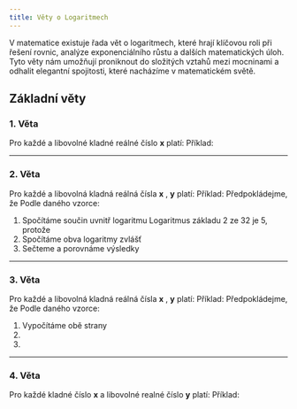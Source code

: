 ```yaml
---
title: Věty o Logaritmech
---
```


V matematice existuje řada vět o logaritmech, které hrají klíčovou roli při řešení rovnic, analýze exponenciálního růstu a dalších matematických úloh.
Tyto věty nám umožňují proniknout do složitých vztahů mezi mocninami a odhalit elegantní spojitosti, které nacházíme v matematickém světě.
## Základní věty

### 1. Věta
Pro každé <Latex formula="a \in \Reals^+ \setminus \Set{1}" /> a libovolné kladné reálné číslo **x** platí: <Latex formula="a^{log _{a} x} = x" />
Příklad: <Latex formula="2^{log _{2} 8} = 8 \implies 2^3 = 8" />


---
### 2. Věta
Pro každé <Latex formula="a \in \Reals^+ \setminus \Set{1}" /> a libovolná  kladná reálná čísla **x** , **y** platí: <Latex formula="log _{a} xy = log_{a} x + log_{a} y" />
Příklad: 
Předpokládejme, že <Latex formula="a = 2, x = 4, y = 8" /> Podle daného vzorce:
<Latex formula="log _{2} (4 \cdot 8 ) = log _{2} (4) + log _{2} (8)" /> 
<Latex formula="log _{2} (32) = 2 + 3" />
<Latex formula="5 = 5" />
1. Spočítáme součin uvnitř logaritmu Logaritmus základu 2 ze 32 je 5, protože <Latex formula="2^5 = 32" />
2. Spočítáme obva logaritmy zvlášť <Latex formula="log _{2} 4 = 2" /> <Latex formula="log _{2} 8 = 3" />
3. Sečteme a porovnáme výsledky <Latex formula="5 = 2 + 3" />
---
### 3. Věta
Pro každé <Latex formula="a \in \Reals^+ \setminus \Set{1}" /> a libovolná  kladná reálná čísla **x** , **y** platí: <Latex formula="log _{a} (\frac{x}{y}) = log_{a} x - log_{a} y" />
Příklad:
Předpokládejme, že <Latex formula="a = 3, x = 27, y = 9" /> Podle daného vzorce: <Latex formula="log _{3} (\frac{27}{9}) = log _{3} (27) - log _{3} (9)" />
1. Vypočítáme obě strany <Latex formula="log _{3} 3 = 3 - 2" />
2. <Latex formula="1 = 3 - 2" />
3. <Latex formula="1 = 1" />
---
### 4. Věta
Pro každé <Latex formula="a \in \Reals^+ \setminus \Set{1}" /> kladné číslo **x** a libovolné realné číslo **y** platí: <Latex formula="log _{a} (x^y) = y \cdot log_{a} x" />
Příklad: